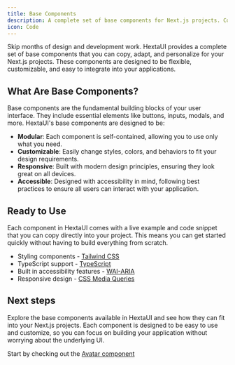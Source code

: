 ```yaml
---
title: Base Components
description: A complete set of base components for Next.js projects. Copy, adapt, and personalize them.
icon: Code
---
```


Skip months of design and development work. HextaUI provides a complete set of base components that you can copy, adapt, and personalize for your Next.js projects. These components are designed to be flexible, customizable, and easy to integrate into your applications.

## What Are Base Components?

Base components are the fundamental building blocks of your user interface. They include essential elements like buttons, inputs, modals, and more. HextaUI's base components are designed to be:

- **Modular**: Each component is self-contained, allowing you to use only what you need.
- **Customizable**: Easily change styles, colors, and behaviors to fit your design requirements.
- **Responsive**: Built with modern design principles, ensuring they look great on all devices.
- **Accessible**: Designed with accessibility in mind, following best practices to ensure all users can interact with your application.

## Ready to Use

Each component in HextaUI comes with a live example and code snippet that you can copy directly into your project. This means you can get started quickly without having to build everything from scratch.

- Styling components - [Tailwind CSS](https://tailwindcss.com/)
- TypeScript support - [TypeScript](https://www.typescriptlang.org/)
- Built in accessibility features - [WAI-ARIA](https://www.w3.org/WAI/standards-guidelines/aria/)
- Responsive design - [CSS Media Queries](https://developer.mozilla.org/en-US/docs/Web/CSS/Media_Queries)

## Next steps

Explore the base components available in HextaUI and see how they can fit into your Next.js projects. Each component is designed to be easy to use and customize, so you can focus on building your application without worrying about the underlying UI.

Start by checking out the [Avatar component](/docs/ui/avatar)
